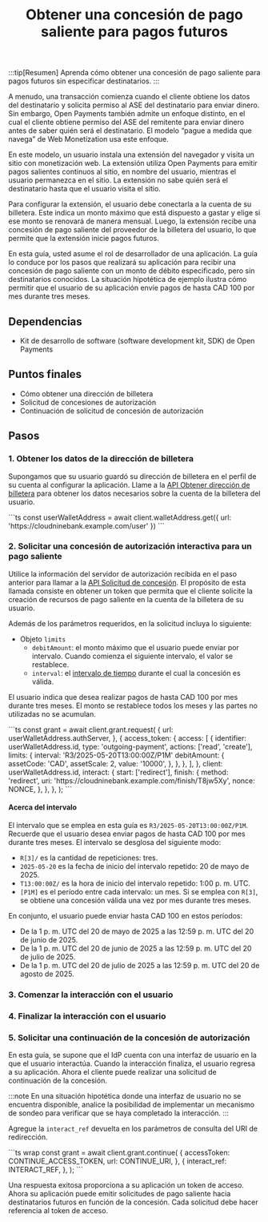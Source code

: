 ﻿---
title: Obtener una concesión de pago saliente para pagos futuros
---


:::tip[Resumen]
Aprenda cómo obtener una concesión de pago saliente para pagos futuros sin especificar destinatarios.
:::

A menudo, una transacción comienza cuando el cliente obtiene los datos del destinatario y solicita permiso al ASE del destinatario para enviar dinero. Sin embargo, Open Payments también admite un enfoque distinto, en el cual el cliente obtiene permiso del ASE del remitente para enviar dinero antes de saber quién será el destinatario. El modelo “pague a medida que navega” de Web Monetization usa este enfoque.

En este modelo, un usuario instala una extensión del navegador y visita un sitio con monetización web. La extensión utiliza Open Payments para emitir pagos salientes continuos al sitio, en nombre del usuario, mientras el usuario permanezca en el sitio. La extensión no sabe quién será el destinatario hasta que el usuario visita el sitio.

Para configurar la extensión, el usuario debe conectarla a la cuenta de su billetera. Este indica un monto máximo que está dispuesto a gastar y elige si ese monto se renovará de manera mensual. Luego, la extensión recibe una concesión de pago saliente del proveedor de la billetera del usuario, lo que permite que la extensión inicie pagos futuros.

En esta guía, usted asume el rol de desarrollador de una aplicación. La guía lo conduce por los pasos que realizará su aplicación para recibir una concesión de pago saliente con un monto de débito especificado, pero sin destinatarios conocidos. La situación hipotética de ejemplo ilustra cómo permitir que el usuario de su aplicación envíe pagos de hasta CAD 100 por mes durante tres meses.

## Dependencias

- <LinkOut href='https://github.com/interledger/open-payments-node/tree/main/packages/open-payments'>Kit de desarrollo de software (software development kit, SDK) de Open Payments</LinkOut>

## Puntos finales

- <LinkOut href='/es/apis/wallet-address-server/operations/get-wallet-address/'>Cómo obtener una dirección de billetera</LinkOut>
- <LinkOut href='/es/apis/auth-server/operations/post-request/'>Solicitud de concesiones de autorización</LinkOut>
- <LinkOut href='/es/apis/auth-server/operations/post-continue/'>Continuación de solicitud de concesión de autorización</LinkOut>

## Pasos

### 1. Obtener los datos de la dirección de billetera

Supongamos que su usuario guardó su dirección de billetera en el perfil de su cuenta al configurar la aplicación. Llame a la [API Obtener dirección de billetera](/es/apis/wallet-address-server/operations/get-wallet-address) para obtener los datos necesarios sobre la cuenta de la billetera del usuario.

<Tabs syncKey="lang">
<TabItem label='TypeScript/JavaScript' icon='seti:javascript'>
  ```ts
  const userWalletAddress = await client.walletAddress.get({
    url: 'https://cloudninebank.example.com/user'
  })
  ```
</TabItem>
</Tabs>

### 2. Solicitar una concesión de autorización interactiva para un pago saliente

Utilice la información del servidor de autorización recibida en el paso anterior para llamar a la [API Solicitud de concesión](/es/apis/auth-server/operations/post-request). El propósito de esta llamada consiste en obtener un token que permita que el cliente solicite la creación de recursos de pago saliente en la cuenta de la billetera de su usuario.

<InteractionReq />

Además de los parámetros requeridos, en la solicitud incluya lo siguiente:

- Objeto `limits`
  - `debitAmount`: el monto máximo que el usuario puede enviar por intervalo. Cuando comienza el siguiente intervalo, el valor se restablece.
  - `interval`: el [intervalo de tiempo](#acerca-del-intervalo) durante el cual la concesión es válida.

El usuario indica que desea realizar pagos de hasta CAD 100 por mes durante tres meses. El monto se restablece todos los meses y las partes no utilizadas no se acumulan.

<Tabs syncKey="lang">
<TabItem label='TypeScript/JavaScript' icon='seti:javascript'>
  ```ts
  const grant = await client.grant.request(
    {
      url: userWalletAddress.authServer,
    },
    {
      access_token: {
        access: [
          {
            identifier: userWalletAddress.id,
            type: 'outgoing-payment',
            actions: ['read', 'create'],
            limits: {
              interval: 'R3/2025-05-20T13:00:00Z/P1M'
              debitAmount: {
                assetCode: 'CAD',
                assetScale: 2,
                value: '10000',
              },
            },
          },
        ],
      },
      client: userWalletAddress.id,
      interact: {
        start: ['redirect'],
        finish: {
          method: 'redirect',
          uri: 'https://cloudninebank.example.com/finish/T8jw5Xy',
          nonce: NONCE,
        },
      },
    },
  );
  ```
</TabItem>
</Tabs>

#### Acerca del intervalo

El intervalo que se emplea en esta guía es `R3/2025-05-20T13:00:00Z/P1M`. Recuerde que el usuario desea enviar pagos de hasta CAD 100 por mes durante tres meses. El intervalo se desglosa del siguiente modo:

- `R[3]/` es la cantidad de repeticiones: tres.
- `2025-05-20` es la fecha de inicio del intervalo repetido: 20 de mayo de 2025.
- `T13:00:00Z/` es la hora de inicio del intervalo repetido: 1:00 p. m. UTC.
- `[P1M]` es el período entre cada intervalo: un mes. Si se emplea con `R[3]`, se obtiene una concesión válida una vez por mes durante tres meses.

En conjunto, el usuario puede enviar hasta CAD 100 en estos períodos:

- De la 1 p. m. UTC del 20 de mayo de 2025 a las 12:59 p. m. UTC del 20 de junio de 2025.
- De la 1 p. m. UTC del 20 de junio de 2025 a las 12:59 p. m. UTC del 20 de julio de 2025.
- De la 1 p. m. UTC del 20 de julio de 2025 a las 12:59 p. m. UTC del 20 de agosto de 2025.

### 3. Comenzar la interacción con el usuario

<StartInteraction />

### 4. Finalizar la interacción con el usuario

<FinishInteraction />

### 5. Solicitar una continuación de la concesión de autorización

En esta guía, se supone que el IdP cuenta con una interfaz de usuario en la que el usuario interactúa. Cuando la interacción finaliza, el usuario regresa a su aplicación. Ahora el cliente puede realizar una solicitud de continuación de la concesión.

:::note
En una situación hipotética donde una interfaz de usuario no se encuentra disponible, analice la posibilidad de implementar un mecanismo de sondeo para verificar que se haya completado la interacción.
:::

Agregue la `interact_ref` devuelta en los parámetros de consulta del URI de redirección.

<Tabs syncKey='lang'>
  <TabItem label='TypeScript/JavaScript' icon='seti:javascript'>
  ```ts wrap
  const grant = await client.grant.continue(
    {
      accessToken: CONTINUE_ACCESS_TOKEN,
      url: CONTINUE_URI,
    },
    {
      interact_ref: INTERACT_REF,
    },
  );
  ```
  </TabItem>
</Tabs>

Una respuesta exitosa proporciona a su aplicación un token de acceso. Ahora su aplicación puede emitir solicitudes de pago saliente hacia destinatarios futuros en función de la concesión. Cada solicitud debe hacer referencia al token de acceso.
